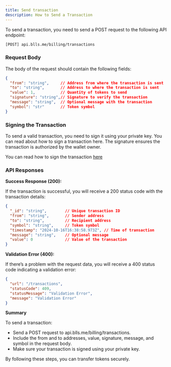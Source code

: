 ```yaml
---
title: Send transaction
description: How to Send a Transaction
---
```


To send a transaction, you need to send a POST request to the following API endpoint:

```bash
[POST] api.blls.me/billing/transactions
```

### Request Body

The body of the request should contain the following fields:

```json
{
  "from": "string",     // Address from where the transaction is sent
  "to": "string",       // Address to where the transaction is sent
  "value": 1,           // Quantity of tokens to send
  "signature": "string",// Signature to verify the transaction
  "message": "string",  // Optional message with the transaction
  "symbol": "str"       // Token symbol
}
```

### Signing the Transaction

To send a valid transaction, you need to sign it using your private key. You can read about how to sign a transaction here. The signature ensures the transaction is authorized by the wallet owner.

You can read how to sign the transaction [here](/docs/utilities/sign-transaction)

### API Responses

**Success Response (200):**

If the transaction is successful, you will receive a 200 status code with the transaction details:

```json
{
  "_id": "string",        // Unique transaction ID
  "from": "string",       // Sender address
  "to": "string",         // Recipient address
  "symbol": "string",     // Token symbol
  "timestamp": "2024-10-16T16:38:58.973Z", // Time of transaction
  "message": "string",    // Optional message
  "value": 0              // Value of the transaction
}
```

**Validation Error (400):**

If there’s a problem with the request data, you will receive a 400 status code indicating a validation error:

```json
{
  "url": "/transactions",
  "statusCode": 409,
  "statusMessage": "Validation Error",
  "message": "Validation Error"
}
```

**Summary**

To send a transaction:

* Send a POST request to api.blls.me/billing/transactions.
* Include the from and to addresses, value, signature, message, and symbol in the request body.
* Make sure your transaction is signed using your private key.

By following these steps, you can transfer tokens securely.
